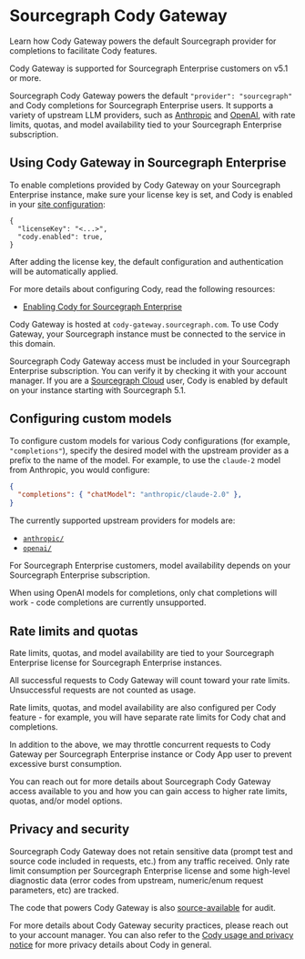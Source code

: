 # Sourcegraph Cody Gateway

<p className="subtitle">Learn how Cody Gateway powers the default Sourcegraph provider for completions to facilitate Cody features.</p>

<Callout type="note" title="Note">Cody Gateway is supported for Sourcegraph Enterprise customers on v5.1 or more.</Callout>

Sourcegraph Cody Gateway powers the default `"provider": "sourcegraph"` and Cody completions for Sourcegraph Enterprise users. It supports a variety of upstream LLM providers, such as [Anthropic](https://www.anthropic.com/) and [OpenAI](https://openai.com/), with rate limits, quotas, and model availability tied to your Sourcegraph Enterprise subscription.

## Using Cody Gateway in Sourcegraph Enterprise

To enable completions provided by Cody Gateway on your Sourcegraph Enterprise instance, make sure your license key is set, and Cody is enabled in your [site configuration](/admin/config/site_config):

```jsonc
{
  "licenseKey": "<...>",
  "cody.enabled": true,
}
```

After adding the license key, the default configuration and authentication will be automatically applied.

For more details about configuring Cody, read the following resources:

- [Enabling Cody for Sourcegraph Enterprise](/cody/clients/enable-cody-enterprise)

Cody Gateway is hosted at `cody-gateway.sourcegraph.com`. To use Cody Gateway, your Sourcegraph instance must be connected to the service in this domain.

<Callout type="warning">Sourcegraph Cody Gateway access must be included in your Sourcegraph Enterprise subscription. You can verify it by checking it with your account manager. If you are a [Sourcegraph Cloud](/cloud/) user, Cody is enabled by default on your instance starting with Sourcegraph 5.1.</Callout>

## Configuring custom models

To configure custom models for various Cody configurations (for example, `"completions"`), specify the desired model with the upstream provider as a prefix to the name of the model. For example, to use the `claude-2` model from Anthropic, you would configure:

```json
{
  "completions": { "chatModel": "anthropic/claude-2.0" },
}
```

The currently supported upstream providers for models are:

- [`anthropic/`](https://www.anthropic.com/)
- [`openai/`](https://openai.com/)

For Sourcegraph Enterprise customers, model availability depends on your Sourcegraph Enterprise subscription.

<Callout type="warning">When using OpenAI models for completions, only chat completions will work - code completions are currently unsupported.</Callout>

## Rate limits and quotas

Rate limits, quotas, and model availability are tied to your Sourcegraph Enterprise license for Sourcegraph Enterprise instances.

All successful requests to Cody Gateway will count toward your rate limits. Unsuccessful requests are not counted as usage.

Rate limits, quotas, and model availability are also configured per Cody feature - for example, you will have separate rate limits for Cody chat and completions.

In addition to the above, we may throttle concurrent requests to Cody Gateway per Sourcegraph Enterprise instance or Cody App user to prevent excessive burst consumption.

<Callout type="note">You can reach out for more details about Sourcegraph Cody Gateway access available to you and how you can gain access to higher rate limits, quotas, and/or model options.</Callout>

## Privacy and security

Sourcegraph Cody Gateway does not retain sensitive data (prompt test and source code included in requests, etc.) from any traffic received. Only rate limit consumption per Sourcegraph Enterprise license and some high-level diagnostic data (error codes from upstream, numeric/enum request parameters, etc) are tracked.

The code that powers Cody Gateway is also [source-available](https://sourcegraph.com/search?q=context:global+repo:%5Egithub%5C.com/sourcegraph/sourcegraph$+f:cmd/cody-gateway+lang:go&patternType=keyword&groupBy=path) for audit.

For more details about Cody Gateway security practices, please reach out to your account manager. You can also refer to the [Cody usage and privacy notice](https://about.sourcegraph.com/terms/cody-notice) for more privacy details about Cody in general.
